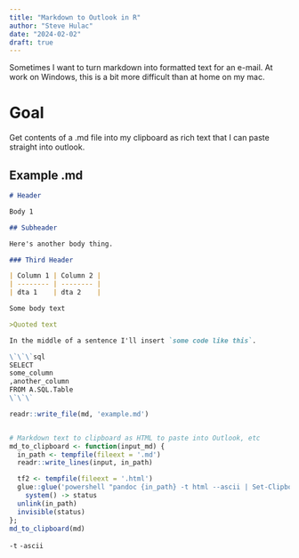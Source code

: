```yaml
---
title: "Markdown to Outlook in R"
author: "Steve Hulac"
date: "2024-02-02"
draft: true
---
```


Sometimes I want to turn markdown into formatted text for an e-mail. At work on Windows, this is a bit more difficult than at home on my mac. 

# Goal
Get contents of a .md file into my clipboard as rich text that I can paste straight into outlook.

## Example .md

```md
# Header

Body 1

## Subheader

Here's another body thing.

### Third Header

| Column 1 | Column 2 |
| -------- | -------- |
| dta 1    | dta 2    |

Some body text

>Quoted text

In the middle of a sentence I'll insert `some code like this`.

\`\`\`sql
SELECT
some_column
,another_column
FROM A.SQL.Table
\`\`\`

```

```r

readr::write_file(md, 'example.md')


# Markdown text to clipboard as HTML to paste into Outlook, etc
md_to_clipboard <- function(input_md) {
  in_path <- tempfile(fileext = '.md')
  readr::write_lines(input, in_path)

  tf2 <- tempfile(fileext = '.html')
  glue::glue('powershell "pandoc {in_path} -t html --ascii | Set-Clipboard -AsHtml"') |>
    system() -> status
  unlink(in_path)
  invisible(status)
};
md_to_clipboard(md) 
```

`-t` 
`-ascii`